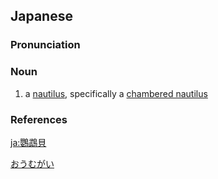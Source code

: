 ==Japanese==
{{wikipedia|lang=ja|オウムガイ}}
{{ja-kanjitab|おう|む|かい|k3=がい|r=y}}

===Pronunciation===
{{ja-pron|おうむがい|acc=3|acc_ref=NHK}}

===Noun===
{{ja-noun|おうむがい|オウムガイ|hhira=おうむがひ}}

# a [[nautilus]], specifically a [[chambered nautilus]]

===References===
<references/>

[[Category:ja:Cephalopods|おうむがい]]

[[ja:鸚鵡貝]]